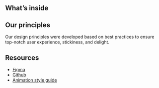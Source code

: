 
<Meta title="Welcome" />

<WelcomeHeader />

## What’s inside

<AbilitiesDescription />

## Our principles

Our design principles were developed based on best practices to ensure top-notch user experience, stickiness, and delight.

<Principles />

## Resources

- [Figma](https://www.figma.com/file/pTpO3Wobs5cQwRsabt21Nd/monday.com-UI-kit?node-id=14811%3A20455)
- [Github](https://github.com/mondaycom/monday-ui-react-core/)
- [Animation style guide](https://monday.com/lp/motion/)



